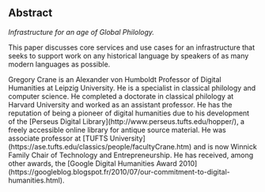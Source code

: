 ## Abstract

*Infrastructure for an age of Global Philology.*

This paper discusses core services and use cases for an infrastructure that seeks to support work on any historical language by speakers of as many modern languages as possible.

<Speakers>
  <Speaker speaker="crane-gregory">
    Gregory Crane is an Alexander von Humboldt Professor of Digital Humanities at Leipzig University. He is a specialist in classical philology and computer science. He completed a doctorate in classical philology at Harvard University and worked as an assistant professor. He has the reputation of being a pioneer of digital humanities due to his development of the [Perseus Digital Library](http://www.perseus.tufts.edu/hopper/), a freely accessible online library for antique source material. He was associate professor at [TUFTS University](https://ase.tufts.edu/classics/people/facultyCrane.htm) and is now Winnick Family Chair of Technology and Entrepreneurship. He has received, among other awards, the [Google Digital Humanities Award 2010](https://googleblog.blogspot.fr/2010/07/our-commitment-to-digital-humanities.html).
  </Speaker>
</Speakers>
